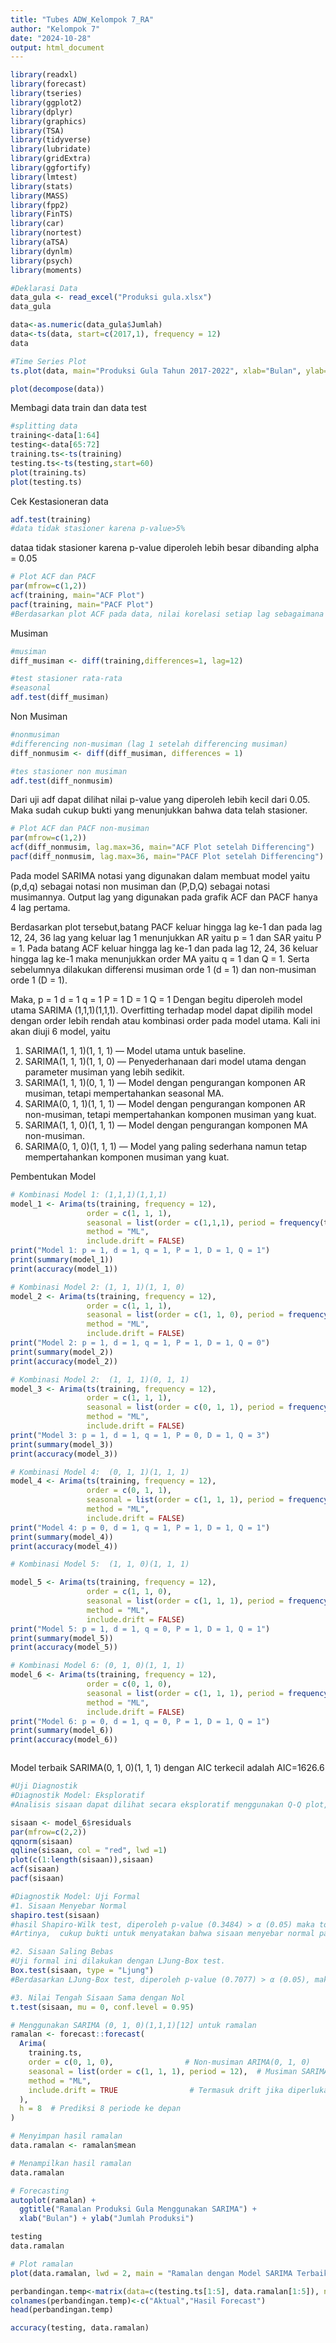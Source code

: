 ---
title: "Tubes ADW_Kelompok 7_RA"
author: "Kelompok 7"
date: "2024-10-28"
output: html_document
---


```{r}
library(readxl)
library(forecast)
library(tseries)
library(ggplot2)
library(dplyr)
library(graphics)
library(TSA)
library(tidyverse)
library(lubridate)
library(gridExtra)
library(ggfortify)
library(lmtest)
library(stats)
library(MASS)
library(fpp2)
library(FinTS)
library(car)
library(nortest)
library(aTSA)
library(dynlm)
library(psych)
library(moments)
```

```{r}
#Deklarasi Data
data_gula <- read_excel("Produksi gula.xlsx")
data_gula
```


```{r}
data<-as.numeric(data_gula$Jumlah)
data<-ts(data, start=c(2017,1), frequency = 12)
data

```

```{r}

#Time Series Plot
ts.plot(data, main="Produksi Gula Tahun 2017-2022", xlab="Bulan", ylab="Jumlah ", type="o")

```
```{r}
plot(decompose(data))
```


Membagi data train dan data test
```{r}
#splitting data
training<-data[1:64]
testing<-data[65:72]
training.ts<-ts(training)
testing.ts<-ts(testing,start=60)
plot(training.ts)
plot(testing.ts)

```

Cek Kestasioneran data
```{r}
adf.test(training)
#data tidak stasioner karena p-value>5%
```
dataa tidak stasioner karena p-value diperoleh lebih besar dibanding alpha = 0.05

```{r}
# Plot ACF dan PACF
par(mfrow=c(1,2))
acf(training, main="ACF Plot")
pacf(training, main="PACF Plot")
#Berdasarkan plot ACF pada data, nilai korelasi setiap lag sebagaimana terlihat pada plot di atas 
```


Musiman
```{r}
#musiman
diff_musiman <- diff(training,differences=1, lag=12)

#test stasioner rata-rata
#seasonal
adf.test(diff_musiman)
```

Non Musiman
```{r}
#nonmusiman
#differencing non-musiman (lag 1 setelah differencing musiman)
diff_nonmusim <- diff(diff_musiman, differences = 1)

#tes stasioner non musiman
adf.test(diff_nonmusim)
```
Dari uji adf dapat dilihat nilai p-value yang diperoleh lebih kecil dari 0.05. Maka sudah cukup bukti yang menunjukkan bahwa data telah stasioner.

```{r}

# Plot ACF dan PACF non-musiman
par(mfrow=c(1,2))
acf(diff_nonmusim, lag.max=36, main="ACF Plot setelah Differencing")
pacf(diff_nonmusim, lag.max=36, main="PACF Plot setelah Differencing")
```
Pada model SARIMA notasi yang digunakan dalam membuat model yaitu (p,d,q) sebagai notasi non musiman dan (P,D,Q) sebagai notasi musimannya. Output lag yang digunakan pada grafik ACF dan PACF hanya 4 lag pertama.

Berdasarkan plot tersebut,batang PACF keluar hingga lag ke-1 dan pada lag 12, 24, 36 lag yang keluar lag 1 menunjukkan AR yaitu p = 1 dan SAR yaitu P = 1. Pada batang ACF keluar hingga lag ke-1 dan pada lag 12, 24, 36 keluar hingga lag ke-1 maka menunjukkan order MA yaitu q = 1 dan Q = 1. Serta sebelumnya dilakukan differensi musiman orde 1 (d = 1) dan non-musiman orde 1 (D = 1).

Maka, 
p = 1
d = 1
q = 1
P = 1
D = 1
Q = 1
Dengan begitu diperoleh model utama SARIMA (1,1,1)(1,1,1). Overfitting terhadap model dapat dipilih model dengan order lebih rendah atau kombinasi order pada model utama. Kali ini akan diuji 6 model, yaitu

1. SARIMA(1, 1, 1)(1, 1, 1) — Model utama untuk baseline.
2. SARIMA(1, 1, 1)(1, 1, 0) — Penyederhanaan dari model utama dengan parameter musiman yang lebih sedikit.
3. SARIMA(1, 1, 1)(0, 1, 1) — Model dengan pengurangan komponen AR musiman, tetapi mempertahankan seasonal MA.
4. SARIMA(0, 1, 1)(1, 1, 1) — Model dengan pengurangan komponen AR non-musiman, tetapi mempertahankan komponen musiman yang kuat.
5. SARIMA(1, 1, 0)(1, 1, 1) — Model dengan pengurangan komponen MA non-musiman.
6. SARIMA(0, 1, 0)(1, 1, 1) — Model yang paling sederhana namun tetap mempertahankan komponen musiman yang kuat.



Pembentukan Model

```{r}
# Kombinasi Model 1: (1,1,1)(1,1,1)
model_1 <- Arima(ts(training, frequency = 12),
                 order = c(1, 1, 1),
                 seasonal = list(order = c(1,1,1), period = frequency(training)),
                 method = "ML",
                 include.drift = FALSE)
print("Model 1: p = 1, d = 1, q = 1, P = 1, D = 1, Q = 1")
print(summary(model_1))
print(accuracy(model_1))

# Kombinasi Model 2: (1, 1, 1)(1, 1, 0) 
model_2 <- Arima(ts(training, frequency = 12),
                 order = c(1, 1, 1),
                 seasonal = list(order = c(1, 1, 0), period = frequency(training)),
                 method = "ML",
                 include.drift = FALSE)
print("Model 2: p = 1, d = 1, q = 1, P = 1, D = 1, Q = 0")
print(summary(model_2))
print(accuracy(model_2))

# Kombinasi Model 2:  (1, 1, 1)(0, 1, 1)
model_3 <- Arima(ts(training, frequency = 12),
                 order = c(1, 1, 1),
                 seasonal = list(order = c(0, 1, 1), period = frequency(training)),
                 method = "ML",
                 include.drift = FALSE)
print("Model 3: p = 1, d = 1, q = 1, P = 0, D = 1, Q = 3")
print(summary(model_3))
print(accuracy(model_3))

# Kombinasi Model 4:  (0, 1, 1)(1, 1, 1)
model_4 <- Arima(ts(training, frequency = 12),
                 order = c(0, 1, 1),
                 seasonal = list(order = c(1, 1, 1), period = frequency(training)),
                 method = "ML",
                 include.drift = FALSE)
print("Model 4: p = 0, d = 1, q = 1, P = 1, D = 1, Q = 1")
print(summary(model_4))
print(accuracy(model_4))

# Kombinasi Model 5:  (1, 1, 0)(1, 1, 1)

model_5 <- Arima(ts(training, frequency = 12),
                 order = c(1, 1, 0),
                 seasonal = list(order = c(1, 1, 1), period = frequency(training)),
                 method = "ML",
                 include.drift = FALSE)
print("Model 5: p = 1, d = 1, q = 0, P = 1, D = 1, Q = 1")
print(summary(model_5))
print(accuracy(model_5))

# Kombinasi Model 6: (0, 1, 0)(1, 1, 1)
model_6 <- Arima(ts(training, frequency = 12),
                 order = c(0, 1, 0),
                 seasonal = list(order = c(1, 1, 1), period = frequency(training)),
                 method = "ML",
                 include.drift = FALSE)
print("Model 6: p = 0, d = 1, q = 0, P = 1, D = 1, Q = 1")
print(summary(model_6))
print(accuracy(model_6))



```


Model terbaik SARIMA(0, 1, 0)(1, 1, 1) dengan AIC terkecil adalah AIC=1626.6



```{r}
#Uji Diagnostik
#Diagnostik Model: Eksploratif
#Analisis sisaan dapat dilihat secara eksploratif menggunakan Q-Q plot, residuals plot, ACF dan PACF plot.

sisaan <- model_6$residuals
par(mfrow=c(2,2))
qqnorm(sisaan)
qqline(sisaan, col = "red", lwd =1)
plot(c(1:length(sisaan)),sisaan)
acf(sisaan)
pacf(sisaan)

```


```{r}
#Diagnostik Model: Uji Formal
#1. Sisaan Menyebar Normal
shapiro.test(sisaan)
#hasil Shapiro-Wilk test, diperoleh p-value (0.3484) > α (0.05) maka tolak H0. 
#Artinya,  cukup bukti untuk menyatakan bahwa sisaan menyebar normal pada taraf nyata 5%.
```


```{r}
#2. Sisaan Saling Bebas
#Uji formal ini dilakukan dengan LJung-Box test.
Box.test(sisaan, type = "Ljung")
#Berdasarkan LJung-Box test, diperoleh p-value (0.7077) > α (0.05), maka tak tolak H0. Artinya, cukup bukti untuk menyatakan bahwa sisaan antara lag saling bebas atau dapat dikatakan tidak ada autokorelasi antara sisaan lag pada taraf nyata 5%.
```


```{r}
#3. Nilai Tengah Sisaan Sama dengan Nol
t.test(sisaan, mu = 0, conf.level = 0.95)
```
```{r}
# Menggunakan SARIMA (0, 1, 0)(1,1,1)[12] untuk ramalan
ramalan <- forecast::forecast(
  Arima(
    training.ts, 
    order = c(0, 1, 0),                # Non-musiman ARIMA(0, 1, 0)
    seasonal = list(order = c(1, 1, 1), period = 12),  # Musiman SARIMA(1, 1, 0)[12]
    method = "ML", 
    include.drift = TRUE                # Termasuk drift jika diperlukan
  ), 
  h = 8  # Prediksi 8 periode ke depan
)

# Menyimpan hasil ramalan
data.ramalan <- ramalan$mean

# Menampilkan hasil ramalan
data.ramalan

```



```{r}
# Forecasting
autoplot(ramalan) +
  ggtitle("Ramalan Produksi Gula Menggunakan SARIMA") +
  xlab("Bulan") + ylab("Jumlah Produksi")

```


```{r}
testing
data.ramalan
```

```{r}
# Plot ramalan
plot(data.ramalan, lwd = 2, main = "Ramalan dengan Model SARIMA Terbaik")
```







```{r}
perbandingan.temp<-matrix(data=c(testing.ts[1:5], data.ramalan[1:5]), nrow = 5, ncol = 2)
colnames(perbandingan.temp)<-c("Aktual","Hasil Forecast")
head(perbandingan.temp)
```


```{r}
accuracy(testing, data.ramalan)

```











